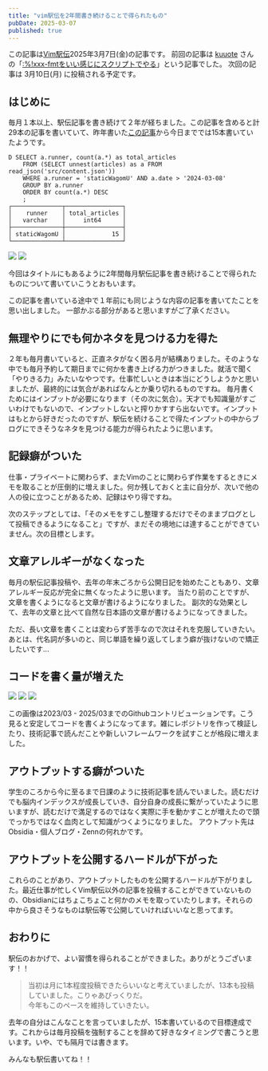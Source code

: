 ```yaml
---
title: "vim駅伝を2年間書き続けることで得られたもの"
pubDate: 2025-03-07
published: true
---
```



この記事は[Vim駅伝](https://vim-jp.org/ekiden/)2025年3月7日(金)の記事です。
前回の記事は [kuuote](https://github.com/kuuote) さんの「[:%!xxx-fmtをいい感じにスクリプトでやる](https://zenn.dev/vim_jp/articles/20250305_ekiden_vim_script_format)」という記事でした。
次回の記事は 3月10日(月) に投稿される予定です。

## はじめに

毎月１本以上、駅伝記事を書き続けて２年が経ちました。この記事を含めると計29本の記事を書いていて、昨年書いた[この記事](https://wagomu.me/blog/2024-03-08-vim-ekiden)から今日まででは15本書いていたようです。
```
D SELECT a.runner, count(a.*) as total_articles
    FROM (SELECT unnest(articles) as a FROM read_json('src/content.json'))
    WHERE a.runner = 'staticWagomU' AND a.date > '2024-03-08'
    GROUP BY a.runner
    ORDER BY count(a.*) DESC
    ;
┌──────────────┬────────────────┐
│    runner    │ total_articles │
│   varchar    │     int64      │
├──────────────┼────────────────┤
│ staticWagomU │             15 │
└──────────────┴────────────────┘
```
![](/images/blog/2025-03-07-vim-ekiden/img5.png)
![](/images/blog/2025-03-07-vim-ekiden/img6.png)

今回はタイトルにもあるように2年間毎月駅伝記事を書き続けることで得られたものについて書いていこうとおもいます。

この記事を書いている途中で１年前にも同じような内容の記事を書いてたことを思い出しました。
一部かぶる部分があると思いますがご了承ください。

<OG url="https://wagomu.me/blog/2024-03-08-vim-ekiden" />

## 無理やりにでも何かネタを見つける力を得た

２年も毎月書いていると、正直ネタがなく困る月が結構ありました。そのような中でも毎月予約して期日までに何かを書き上げる力がつきました。就活で聞く「やりきる力」みたいなやつです。仕事忙しいときは本当にどうしようかと思いましたが、最終的には気合があればなんとか乗り切れるものですね。
毎月書くためにはインプットが必要になります（その次に気合）。天才でも知識量がすごいわけでもないので、インプットしないと搾りかすすら出ないです。インプットはもとから好きだったのですが、駅伝を続けることで得たインプットの中からブログにできそうなネタを見つける能力が得られたように思います。

## 記録癖がついた

仕事・プライベートに関わらず、またVimのことに関わらず作業をするときにメモを取ることが圧倒的に増えました。何か残しておくと主に自分が、次いで他の人の役に立つことがあるため、記録はやり得ですね。

次のステップとしては、「そのメモをすこし整理するだけでそのままブログとして投稿できるようになること」ですが、まだその境地には達することができていません。次の目標とします。

## 文章アレルギーがなくなった

毎月の駅伝記事投稿や、去年の年末ごろから公開日記を始めたこともあり、文章アレルギー反応が完全に無くなったように思います。
当たり前のことですが、文章を書くようになると文章が書けるようになりました。
副次的な効果として、去年の文章と比べて自然な日本語の文章が書けるようになってきました。

ただ、長い文章を書くことは変わらず苦手なので次はそれを克服していきたい。
あとは、代名詞が多いのと、同じ単語を繰り返してしまう癖が抜けないので矯正したいです...

## コードを書く量が増えた

![](/images/blog/2025-03-07-vim-ekiden/img1.png)
![](/images/blog/2025-03-07-vim-ekiden/img2.png)
![](/images/blog/2025-03-07-vim-ekiden/img3.png)

この画像は2023/03 - 2025/03までのGithubコントリビューションです。こう見ると安定してコードを書くようになってます。雑にレポジトリを作って検証したり、技術記事で読んだことや新しいフレームワークを試すことが格段に増えました。

## アウトプットする癖がついた

学生のころから今に至るまで日課のように技術記事を読んでいました。読むだけでも脳内インデックスが成長していき、自分自身の成長に繋がっていたように思いますが、読むだけで満足するのではなく実際に手を動かすことが増えたので頭でっかちではなく血肉として知識がつくようになりました。
アウトプット先はObsidia・個人ブログ・Zennの何れかです。

## アウトプットを公開するハードルが下がった

これらのことがあり、アウトプットしたものを公開するハードルが下がりました。最近仕事が忙しくVim駅伝以外の記事を投稿することができていないものの、Obsidianにはちょこちょこと何かのメモを取っていたりします。それらの中から良さそうなものは駅伝等で公開していければいいなと思ってます。

## おわりに

駅伝のおかげで、よい習慣を得られることができました。ありがとうございます！！

> 当初は月に1本程度投稿できたらいいなと考えていましたが、13本も投稿していました。こりゃあびっくりだ。  
> 今年もこのペースを維持していきたい。

去年の自分はこんなことを言っていましたが、15本書いているので目標達成です。これからは毎月投稿を強制することを辞めて好きなタイミングで書こうと思います。いや、でも隔月では書きます。

みんなも駅伝書いてね！！
